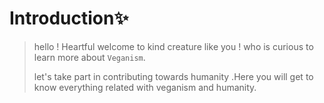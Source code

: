 


# Introduction✨
 
>hello ! Heartful welcome to kind creature like you ! who is curious to learn more about `Veganism`.
>
>let's take part in contributing towards humanity .Here you will get to know everything related with veganism and humanity. 
 
 

 










